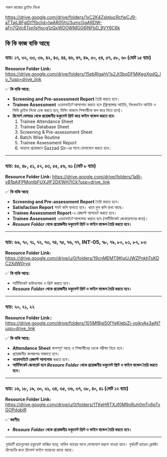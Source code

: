 _সকল কাজের ড্রাইভ লিংক_

https://drive.google.com/drive/folders/1xC2K4ZsIqIucRcfwCJ9-aTTajL8FglDl?fbclid=IwAR05hU3umcGgARDW-aFn7QVc6Ton1sYpcg1zQxWDOWMGG6lNFbD_9VY6C6k

## কি কি কাজ বাকি আছে

### ব্যাচ: ১৭, ৩২, ৩৩, ৩৯, ৪২, ৪৩, ৪৪, ৪৬, ৪৭, ৪৯, ৫০, ৫৪, ৫৭, ৫৮, ৬০ (মোট ১৫ ব্যাচ)

**Resource Folder Link:** https://drive.google.com/drive/folders/15ebRlgahV1s2Jt3bqDFMiKegXgdQ_Iy_?usp=drive_link

✅ **কি বাকি আছে:**

- **Screening and Pre-assessment Report** তৈরি করতে হবে।
- **Trainee Assessment** _ওয়েবসাইটে_ আপলোড করতে হবে (ফ্রিল্যান্সার আইডি, লিংকডইন আইডি ও সিভি ড্রাইভ লিংক চেক করতে হবে, মিসিং থাকলে শিক্ষার্থীকে কল করে নিতে হবে)।
- **রিসোর্স ফোল্ডার থেকে প্রয়োজনীয় ডকুমেন্ট প্রিন্ট করে ফাইল বান্ডেল করতে হবে:**
  1. Trainee Attendance Sheet
  2. Trainee Database Sheet
  3. Screening & Pre-assessment Sheet
  4. Batch Wise Routine
  5. Trainee Assessment Report
  6. অন্যান্য প্রয়োজনে Sazzad Sir-এর সাথে যোগাযোগ করতে হবে।

---

### ব্যাচ: ৪৫, ৪৮, ৫১, ৫২, ৫৩, ৫৫, ৫৬, ৬১ (মোট ৮ ব্যাচ)

**Resource Folder Link:** https://drive.google.com/drive/folders/1aBj-xB1bAjFPMonIbFUXJfF2DXWH7ICk?usp=drive_link

✅ **কি বাকি আছে**

- **Screening and Pre-assessment Report** তৈরি করতে হবে।
- **Satisfaction Report** সফট কপি বানাতে হবে। খামে মুল কপি রাখা আছে।
- **Trainee Assessment Report**-এ রেজাল্ট আপডেট করতে হবে।
- **Trainee Assessment** _ওয়েবসাইটে_ আপলোড করতে হবে (সার্টিফিকেট জেনারেশনের জন্য)।
- **_Resoure Folder_ থেকে প্রয়োজনীয় ডকুমেন্ট প্রিন্ট ও ফাইল বান্ডেল তৈরি করতে হবে।**

---

### ব্যাচ: ৬৯, ৭০, ৭১, ৭২, ৭৩, ৭৪, ৭৫, ৭৬, ৭৭, INT-05, ৭৮, ৭৯, ৮০, ৮১, ৮২, ৮৩

**Resource Folder Link:** https://drive.google.com/drive/u/0/folders/19cnMEMT9KjqUJWZPnkhTsKDC2XdW0ryq

✅ **কি বাকি আছে:**

- সার্টিফিকেট ডাউনলোড ও প্রিন্ট করতে হবে।
- **_Resoure Folder_ থেকে প্রয়োজনীয় ডকুমেন্ট প্রিন্ট ও ফাইল বান্ডেল তৈরি করতে হবে।**

---

### ব্যাচ: ২০, ২১, ২২

**Resource Folder Link:**: https://drive.google.com/drive/folders/101jMfBgl50fYeKIebiZj-yojkvAs3ajN?usp=drive_link

✅ **কি বাকি আছে:**

- **Attendance Sheet** অসম্পূর্ণ আছে ও শিক্ষার্থীদের ডেকে পরীক্ষা নিতে হবে।
- প্রয়োজনীয় কাগজপত্র সাজাতে হবে।
- **ওয়েবসাইটে রেজাল্ট আপলোড** করতে হবে।
- **সার্টিফিকেট জেনারেট হলে _Resoure Folder_ থেকে প্রয়োজনীয় ডকুমেন্ট প্রিন্ট ও ফাইল বান্ডেল তৈরি করতে হবে।**

---

### ব্যাচ: ১৬, ১৮, ১৯, ৩০, ৩১, ৩৪, ৩৫, ৩৬, ৩৭, ৩৮, ৪০, ৪১ (মোট ১২ ব্যাচ)

**Resource Folder Link:** https://drive.google.com/drive/u/0/folders/1TKeHRTXJf0M9oRuh0mTv6pTxGOPdgbjR

✅ **করণীয়:**

- **_Resoure Folder_ থেকে প্রয়োজনীয় ডকুমেন্ট প্রিন্ট ও ফাইল বান্ডেল তৈরি করতে হবে।**

---

_পূর্ববর্তী ব্যাচগুলোর ডকুমেন্ট সাব্বির স্যার, নাকিব স্যারের সাথে যোগাযোগ করলে পাওয়া যাবে। পূর্ববর্তী ব্যাচের ক্লোজিং রিপোর্টের জন্য রিসোর্স ফাইল স্যারদের কাছে আছে।_
